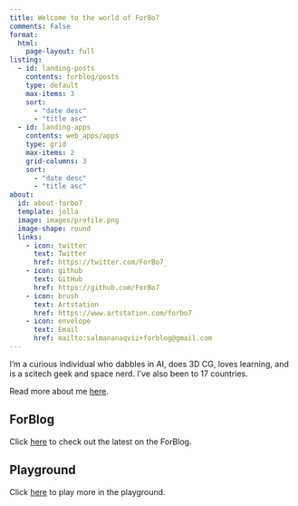 ```yaml
---
title: Welcome to the world of ForBo7
comments: False
format:
  html:
    page-layout: full
listing:
  - id: landing-posts
    contents: forblog/posts
    type: default
    max-items: 3
    sort: 
      - "date desc"
      - "title asc"
  - id: landing-apps
    contents: web_apps/apps
    type: grid
    max-items: 2
    grid-columns: 3
    sort: 
      - "date desc"
      - "title asc"
about:
  id: about-forbo7
  template: jolla
  image: images/profile.png
  image-shape: round
  links:
    - icon: twitter
      text: Twitter
      href: https://twitter.com/ForBo7_
    - icon: github
      text: GitHub
      href: https://github.com/ForBo7
    - icon: brush
      text: Artstation
      href: https://www.artstation.com/forbo7
    - icon: envelope
      text: Email
      href: mailto:salmananaqvii+forblog@gmail.com
---
```


:::{#about-forbo7}
I'm a curious individual who dabbles in AI, does 3D CG, loves learning, and
is a scitech geek and space nerd. I've also been to 17 countries.

Read more about me [here](about.qmd).
:::

:::::{.grid}

::::{.g-col-12 .g-col-md-6}

## ForBlog
:::{#landing-posts}
:::
Click [here](forblog/index.qmd) to check out the latest on the ForBlog.

::::

::::{.g-col-12 .g-col-md-6}

## Playground
:::{#landing-apps}
:::
Click [here](web_apps/index.qmd) to play more in the playground.
::::

:::::

<!-- :::::{.columns}

::::{.column width="55%"}
## ForBlog
:::{#landing-posts}
:::
Click [here](forblog/index.qmd) to check out the latest on the ForBlog.
::::

::::{.column width="45%"}
## App Playground
:::{#landing-apps}
:::
Click [here](web_apps/index.qmd) to play more in the playground.
::::
::::: -->
